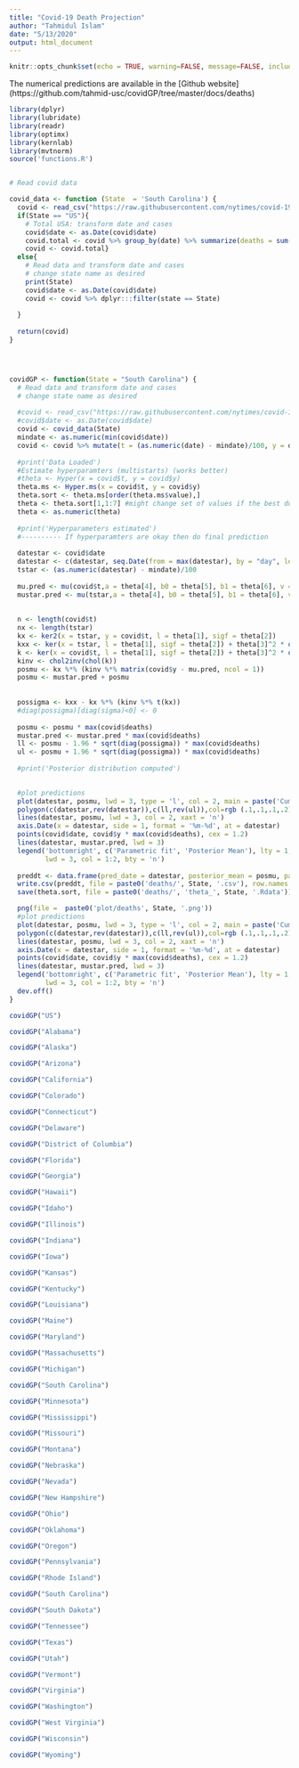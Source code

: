 ```yaml
---
title: "Covid-19 Death Projection"
author: "Tahmidul Islam"
date: "5/13/2020"
output: html_document
---
```


```r
knitr::opts_chunk$set(echo = TRUE, warning=FALSE, message=FALSE, include = TRUE, verbose = FALSE)
```

The numerical predictions are available in the [Github website] (https://github.com/tahmid-usc/covidGP/tree/master/docs/deaths)  

```r
library(dplyr)
library(lubridate)
library(readr)
library(optimx)
library(kernlab)
library(mvtnorm)
source('functions.R')


# Read covid data

covid_data <- function (State  = 'South Carolina') {
  covid <- read_csv("https://raw.githubusercontent.com/nytimes/covid-19-data/master/us-states.csv")
  if(State == "US"){
    # Total USA: transform date and cases
    covid$date <- as.Date(covid$date)
    covid.total <- covid %>% group_by(date) %>% summarize(deaths = sum(deaths)) 
    covid <- covid.total}
  else{
    # Read data and transform date and cases
    # change state name as desired
    print(State)
    covid$date <- as.Date(covid$date)
    covid <- covid %>% dplyr:::filter(state == State) 
    
  }
  
  return(covid)
}




covidGP <- function(State = "South Carolina") {
  # Read data and transform date and cases
  # change state name as desired
  
  #covid <- read_csv("https://raw.githubusercontent.com/nytimes/covid-19-data/master/us-states.csv")
  #covid$date <- as.Date(covid$date)
  covid <- covid_data(State)
  mindate <- as.numeric(min(covid$date))
  covid <- covid %>% mutate(t = (as.numeric(date) - mindate)/100, y = deaths / max(deaths))
  
  #print('Data Loaded')
  #Estimate hyperparamters (multistarts) (works better)
  #theta <- Hyper(x = covid$t, y = covid$y)
  theta.ms <- Hyper.ms(x = covid$t, y = covid$y)
  theta.sort <- theta.ms[order(theta.ms$value),]
  theta <- theta.sort[1,1:7] #might change set of values if the best doesnt work well
  theta <- as.numeric(theta)
  
  #print('Hyperparameters estimated')
  #---------- If hyperparamters are okay then do final prediction
  
  datestar <- covid$date
  datestar <- c(datestar, seq.Date(from = max(datestar), by = "day", length.out = 90))
  tstar <- (as.numeric(datestar) - mindate)/100
  
  mu.pred <- mu(covid$t,a = theta[4], b0 = theta[5], b1 = theta[6], v = theta[7])
  mustar.pred <- mu(tstar,a = theta[4], b0 = theta[5], b1 = theta[6], v = theta[7])
  
  
  n <- length(covid$t)
  nx <- length(tstar)
  kx <- ker2(x = tstar, y = covid$t, l = theta[1], sigf = theta[2])
  kxx <- ker(x = tstar, l = theta[1], sigf = theta[2]) + theta[3]^2 * diag(nx)
  k <- ker(x = covid$t, l = theta[1], sigf = theta[2]) + theta[3]^2 * diag(n)
  kinv <- chol2inv(chol(k))
  posmu <- kx %*% (kinv %*% matrix(covid$y - mu.pred, ncol = 1))
  posmu <- mustar.pred + posmu
  
  
  possigma <- kxx - kx %*% (kinv %*% t(kx))
  #diag(possigma)[diag(sigma)<0] <- 0
  
  posmu <- posmu * max(covid$deaths)
  mustar.pred <- mustar.pred * max(covid$deaths)
  ll <- posmu - 1.96 * sqrt(diag(possigma)) * max(covid$deaths)
  ul <- posmu + 1.96 * sqrt(diag(possigma)) * max(covid$deaths)
  
  #print('Posterior distribution computed')
  

  #plot predictions
  plot(datestar, posmu, lwd = 3, type = 'l', col = 2, main = paste('Cumulative COVID-19 Deaths Prediction for', State), xaxt = 'n', ylim = c(0, max(ul)), xlab = "Day", ylab = 'Cumulative Deaths')
  polygon(c(datestar,rev(datestar)),c(ll,rev(ul)),col=rgb (.1,.1,.1,.2),border=NA, xaxt = 'n')
  lines(datestar, posmu, lwd = 3, col = 2, xaxt = 'n')
  axis.Date(x = datestar, side = 1, format = '%m-%d', at = datestar)
  points(covid$date, covid$y * max(covid$deaths), cex = 1.2)
  lines(datestar, mustar.pred, lwd = 3)
  legend('bottomright', c('Parametric fit', 'Posterior Mean'), lty = 1, 
         lwd = 3, col = 1:2, bty = 'n')
  
  preddt <- data.frame(pred_date = datestar, posterior_mean = posmu, parametric_fit = mustar.pred, lower = ll, upper = ul)
  write.csv(preddt, file = paste0('deaths/', State, '.csv'), row.names = F)
  save(theta.sort, file = paste0('deaths/', 'theta_', State, '.Rdata'))

  png(file =  paste0('plot/deaths', State, '.png'))
  #plot predictions
  plot(datestar, posmu, lwd = 3, type = 'l', col = 2, main = paste('Cumulative COVID-19 Deaths Prediction for', State), xaxt = 'n', ylim = c(0, max(ul)), xlab = "Day", ylab = 'Cumulative Deaths')
  polygon(c(datestar,rev(datestar)),c(ll,rev(ul)),col=rgb (.1,.1,.1,.2),border=NA, xaxt = 'n')
  lines(datestar, posmu, lwd = 3, col = 2, xaxt = 'n')
  axis.Date(x = datestar, side = 1, format = '%m-%d', at = datestar)
  points(covid$date, covid$y * max(covid$deaths), cex = 1.2)
  lines(datestar, mustar.pred, lwd = 3)
  legend('bottomright', c('Parametric fit', 'Posterior Mean'), lty = 1, 
         lwd = 3, col = 1:2, bty = 'n')
  dev.off()
}

```


```r
covidGP("US")
```


```r
covidGP("Alabama")
```

```r
covidGP("Alaska")
```
```r
covidGP("Arizona")
```

```r
covidGP("California")
```

```r
covidGP("Colorado")
```

```r
covidGP("Connecticut")
```

```r
covidGP("Delaware")
```

```r
covidGP("District of Columbia")
```

```r
covidGP("Florida")
```

```r
covidGP("Georgia")
```

```r
covidGP("Hawaii")
```

```r
covidGP("Idaho")
```

```r
covidGP("Illinois")
```

```r
covidGP("Indiana")
```

```r
covidGP("Iowa")
```

```r
covidGP("Kansas")
```

```r
covidGP("Kentucky")
```

```r
covidGP("Louisiana")
```

```r
covidGP("Maine")
```

```r
covidGP("Maryland")
```

```r
covidGP("Massachusetts")
```

```r
covidGP("Michigan")
```

```r
covidGP("South Carolina")
```

```r
covidGP("Minnesota")
```

```r
covidGP("Mississippi")
```

```r
covidGP("Missouri")
```

```r
covidGP("Montana")
```

```r
covidGP("Nebraska")
```

```r
covidGP("Nevada")
```

```r
covidGP("New Hampshire")
```

```r
covidGP("Ohio")
```

```r
covidGP("Oklahoma")
```

```r
covidGP("Oregon")
```

```r
covidGP("Pennsylvania")
```

```r
covidGP("Rhode Island")
```

```r
covidGP("South Carolina")
```

```r
covidGP("South Dakota")
```

```r
covidGP("Tennessee")
```

```r
covidGP("Texas")
```

```r
covidGP("Utah")
```

```r
covidGP("Vermont")
```

```r
covidGP("Virginia")
```

```r
covidGP("Washington")
```

```r
covidGP("West Virginia")
```

```r
covidGP("Wisconsin")
```

```r
covidGP("Wyoming")
```
